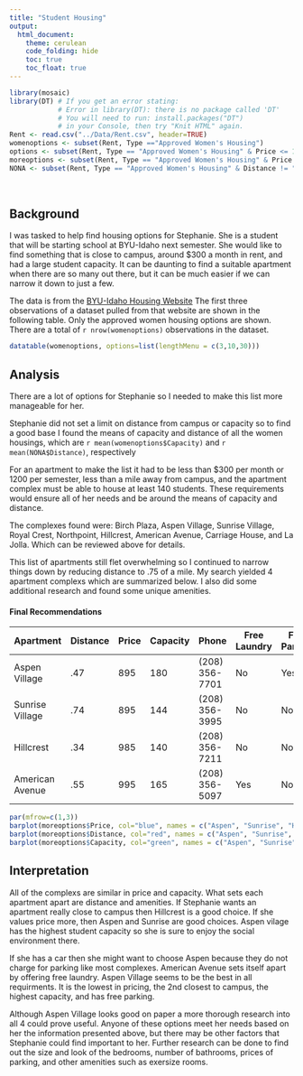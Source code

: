 ```yaml
---
title: "Student Housing"
output: 
  html_document:
    theme: cerulean
    code_folding: hide
    toc: true
    toc_float: true
---
```


```r
library(mosaic)
library(DT) # If you get an error stating: 
            # Error in library(DT): there is no package called 'DT'
            # You will need to run: install.packages("DT") 
            # in your Console, then try "Knit HTML" again.
Rent <- read.csv("../Data/Rent.csv", header=TRUE)
womenoptions <- subset(Rent, Type =="Approved Women's Housing")
options <- subset(Rent, Type == "Approved Women's Housing" & Price <= 1200 & Distance <= .5 & Capacity >= 90) 
moreoptions <- subset(Rent, Type == "Approved Women's Housing" & Price <= 1200 & Distance < .75 & Capacity >= 140 & Price != 990) 
NONA <- subset(Rent, Type == "Approved Women's Housing" & Distance != "NA") 
```

<br />

## Background

   I was tasked to help find housing options for Stephanie. She is a student that will be starting school at BYU-Idaho next semester. She would like to find something that is close to campus, around $300 a month in rent, and had a large student capacity. It can be daunting to find a suitable apartment when there are so many out there, but it can be much easier if we can narrow it down to just a few. 

   The data is from the [BYU-Idaho Housing Website](https://web.byui.edu/tis/search)
The first three observations of a dataset pulled from that website are shown in the following table. Only the approved women housing options are shown. There are a total of `r nrow(womenoptions)` observations in the dataset.

```r
datatable(womenoptions, options=list(lengthMenu = c(3,10,30)))
```


## Analysis

There are a lot of options for Stephanie so I needed to make this list more manageable for her. 

Stephanie did not set a limit on distance from campus or capacity so to find a good base I found the means of capacity and distance of all the women housings, which are `r mean(womenoptions$Capacity)` and `r mean(NONA$Distance)`, respectively 

For an apartment to make the list it had to be less than $300 per month or 1200 per semester, less than a mile away from campus, and the apartment complex must be able to house at least 140 students. These requirements would ensure all of her needs and be around the means of capacity and distance. 

The complexes found were: Birch Plaza, Aspen Village, Sunrise Village, Royal Crest, Northpoint, Hillcrest, American Avenue, Carriage House, and La Jolla. Which can be reviewed above for details. 

This list of apartments still flet overwhelming so I continued to narrow things down by reducing distance to .75 of a mile. My search yielded 4 apartment complexs which are summarized below. I also did some additional research and found some unique amenities.

#### Final Recommendations

| Apartment      | Distance | Price  | Capacity | Phone         |Free Laundry| Free Parking |
|----------------|----------|--------|----------|---------------|------------|--------------|
|Aspen Village   | .47      |895     | 180      |(208) 356-7701 |No          |Yes           |
|Sunrise Village | .74      | 895    |     144  |(208) 356-3995 |No          |No            | 
|Hillcrest       |  .34     | 985    |140       |(208) 356-7211 |No          |No            |
|American Avenue |.55       | 995    |  165     |(208) 356-5097 |Yes         |No            |

```r
par(mfrow=c(1,3))
barplot(moreoptions$Price, col="blue", names = c("Aspen", "Sunrise", "Hillcrest", "American Avenue"), xlab = "Pricing", main = "Prices of Housing Per Semester", horiz = TRUE,)
barplot(moreoptions$Distance, col="red", names = c("Aspen", "Sunrise", "Hillcrest", "American Avenue"), xlab = "Distance (miles)", main = "Distance From Campus", horiz = TRUE)
barplot(moreoptions$Capacity, col="green", names = c("Aspen", "Sunrise", "Hillcrest", "American Avenue"), xlab = "Capacity", main = "Student Capacity by Complexes", horiz = TRUE)

```

## Interpretation

All of the complexs are similar in price and capacity. What sets each apartment apart are distance and amenities. If Stephanie wants an apartment really close to campus then Hillcrest is a good choice. If she values price more, then Aspen and Sunrise are good choices. Aspen vilage has the highest student capacity so she is sure to enjoy the social environment there. 

If she has a car then she might want to choose Aspen because they do not charge for parking like most complexes. American Avenue sets itself apart by offering free laundry. Aspen Village seems to be the best in all requirments. It is the lowest in pricing, the 2nd closest to campus, the highest capacity, and has free parking.  

Although Aspen Village looks good on paper a more thorough research into all 4 could prove useful. Anyone of these options meet her needs based on her the information presented above, but there may be other factors that Stephanie could find important to her. Further research can be done to find out the size and look of the bedrooms, number of bathrooms, prices of parking, and other amenities such as exersize rooms. 


